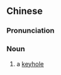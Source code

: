 {{also|锁眼}}
==Chinese==
{{zh-forms|s=锁眼}}

===Pronunciation===
{{zh-pron
|m=suǒyǎn
|cat=n
}}

===Noun===
{{zh-noun}}

# a [[keyhole]]